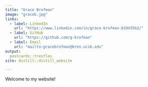 ```yaml
---
title: "Grace Brofman"
image: "graceb.jpg"
links:
  - label: LinkedIn
    url: "https://www.linkedin.com/in/grace-brofman-819435b2/"
  - label: GitHub
    url: "https://github.com/g-brofman"
  - label: Email
    url: "mailto:gracebrofman@bren.ucsb.edu"
output:
  postcards::trestles
site: distill::distill_website 

---
```

 
Welcome to my website! 


